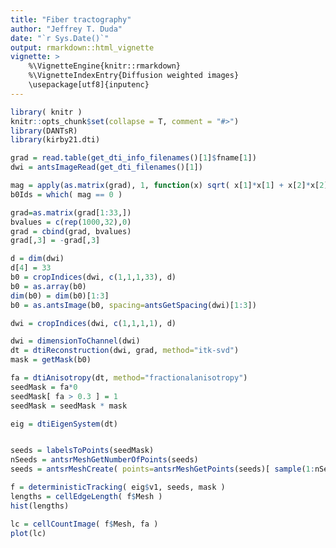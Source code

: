 ```yaml
---
title: "Fiber tractography"
author: "Jeffrey T. Duda"
date: "`r Sys.Date()`"
output: rmarkdown::html_vignette
vignette: >
    %\VignetteEngine{knitr::rmarkdown}
    %\VignetteIndexEntry{Diffusion weighted images}
    \usepackage[utf8]{inputenc}
---
```


```r
library( knitr )
knitr::opts_chunk$set(collapse = T, comment = "#>")
library(DANTsR)
library(kirby21.dti)

```

```r

grad = read.table(get_dti_info_filenames()[1]$fname[1])
dwi = antsImageRead(get_dti_filenames()[1])

mag = apply(as.matrix(grad), 1, function(x) sqrt( x[1]*x[1] + x[2]*x[2] + x[3]*x[3] ) )
b0Ids = which( mag == 0 )

grad=as.matrix(grad[1:33,])
bvalues = c(rep(1000,32),0)
grad = cbind(grad, bvalues)
grad[,3] = -grad[,3]

d = dim(dwi)
d[4] = 33
b0 = cropIndices(dwi, c(1,1,1,33), d)
b0 = as.array(b0)
dim(b0) = dim(b0)[1:3]
b0 = as.antsImage(b0, spacing=antsGetSpacing(dwi)[1:3])

dwi = cropIndices(dwi, c(1,1,1,1), d)

dwi = dimensionToChannel(dwi)
dt = dtiReconstruction(dwi, grad, method="itk-svd")
mask = getMask(b0)

fa = dtiAnisotropy(dt, method="fractionalanisotropy")
seedMask = fa*0
seedMask[ fa > 0.3 ] = 1
seedMask = seedMask * mask

eig = dtiEigenSystem(dt)


seeds = labelsToPoints(seedMask)
nSeeds = antsrMeshGetNumberOfPoints(seeds)
seeds = antsrMeshCreate( points=antsrMeshGetPoints(seeds)[ sample(1:nSeeds)[1:20000], ])

f = deterministicTracking( eig$v1, seeds, mask )
lengths = cellEdgeLength( f$Mesh )
hist(lengths)

lc = cellCountImage( f$Mesh, fa )
plot(lc)

```
